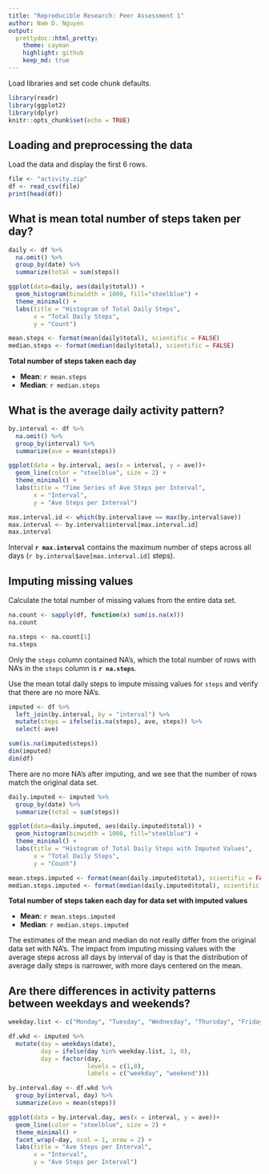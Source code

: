 ```yaml
---
title: "Reproducible Research: Peer Assessment 1"
author: Nam D. Nguyen
output:
  prettydoc::html_pretty:
    theme: cayman
    highlight: github
    keep_md: true
---
```


Load libraries and set code chunk defaults.

```r
library(readr)
library(ggplot2)
library(dplyr)
knitr::opts_chunk$set(echo = TRUE)
```

## Loading and preprocessing the data

Load the data and display the first 6 rows.

```r
file <- "activity.zip"
df <- read_csv(file)
print(head(df))
```

## What is mean total number of steps taken per day?

```r
daily <- df %>%
  na.omit() %>%
  group_by(date) %>%
  summarize(total = sum(steps))

ggplot(data=daily, aes(daily$total)) +
  geom_histogram(binwidth = 1000, fill="steelblue") +
  theme_minimal() +
  labs(title = "Histogram of Total Daily Steps",
       x = "Total Daily Steps",
       y = "Count")
```

```r
mean.steps <- format(mean(daily$total), scientific = FALSE)
median.steps <- format(median(daily$total), scientific = FALSE)
```

**Total number of steps taken each day**

- **Mean**:  `r mean.steps`
- **Median**:  `r median.steps`


## What is the average daily activity pattern?
```r
by.interval <- df %>%
  na.omit() %>%
  group_by(interval) %>%
  summarize(ave = mean(steps))

ggplot(data = by.interval, aes(x = interval, y = ave))+
  geom_line(color = "steelblue", size = 2) +
  theme_minimal() +
  labs(title = "Time Series of Ave Steps per Interval",
       x = "Interval",
       y = "Ave Steps per Interval")
```

```r
max.interval.id <- which(by.interval$ave == max(by.interval$ave))
max.interval <- by.interval$interval[max.interval.id]
max.interval
```
Interval **`r max.interval`** contains the maximum number of steps across all days (`r by.interval$ave[max.interval.id]` steps).

## Imputing missing values
Calculate the total number of missing values from the entire data set.

```r
na.count <- sapply(df, function(x) sum(is.na(x)))
na.count

na.steps <- na.count[1]
na.steps
```

Only the `steps` column contained NA's, which the total number of rows with NA's in the `steps` column is **`r na.steps`**.

Use the mean total daily steps to impute missing values for `steps` and verify that there are no more NA's.

```r
imputed <- df %>%
  left_join(by.interval, by = "interval") %>%
  mutate(steps = ifelse(is.na(steps), ave, steps)) %>%
  select(-ave)

sum(is.na(imputed$steps))
dim(imputed)
dim(df)
```

There are no more NA's after imputing, and we see that the number of rows match the original data set.

```r
daily.imputed <- imputed %>%
  group_by(date) %>%
  summarize(total = sum(steps))

ggplot(data=daily.imputed, aes(daily.imputed$total)) +
  geom_histogram(binwidth = 1000, fill="steelblue") +
  theme_minimal() +
  labs(title = "Histogram of Total Daily Steps with Imputed Values",
       x = "Total Daily Steps",
       y = "Count")
```

```r
mean.steps.imputed <- format(mean(daily.imputed$total), scientific = FALSE)
median.steps.imputed <- format(median(daily.imputed$total), scientific = FALSE)
```

**Total number of steps taken each day for data set with imputed values**

- **Mean**:  `r mean.steps.imputed`
- **Median**:  `r median.steps.imputed`

The estimates of the mean and median do not really differ from the original data set with NA's. The impact from imputing missing values with the average steps across all days by interval of day is that the distribution of average daily steps is narrower, with more days centered on the mean.

## Are there differences in activity patterns between weekdays and weekends?

```r
weekday.list <- c("Monday", "Tuesday", "Wednesday", "Thursday", "Friday")

df.wkd <- imputed %>%
  mutate(day = weekdays(date),
         day = ifelse(day %in% weekday.list, 1, 0),
         day = factor(day,
                      levels = c(1,0),
                      labels = c("weekday", "weekend")))

by.interval.day <- df.wkd %>%
  group_by(interval, day) %>%
  summarize(ave = mean(steps))

ggplot(data = by.interval.day, aes(x = interval, y = ave))+
  geom_line(color = "steelblue", size = 2) +
  theme_minimal() +
  facet_wrap(~day, ncol = 1, nrow = 2) +
  labs(title = "Ave Steps per Interval",
       x = "Interval",
       y = "Ave Steps per Interval")
```
